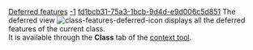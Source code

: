 [[Property:title|Deferred features]]
[[Property:weight|-1]]
[[Property:uuid|fd1bcb31-75a3-1bcb-9d4d-e9d006c5d851]]
The deferred view  [[Image:class-features-deferred-icon]] displays all the deferred features of the current class. <br/>
It is available through the '''Class''' tab of the [[EiffelStudio window overview|context tool]]. 




